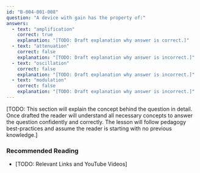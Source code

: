 ```yaml
---
id: "B-004-001-008"
question: "A device with gain has the property of:"
answers:
  - text: "amplification"
    correct: true
    explanation: "[TODO: Draft explanation why answer is correct.]"
  - text: "attenuation"
    correct: false
    explanation: "[TODO: Draft explanation why answer is incorrect.]"
  - text: "oscillation"
    correct: false
    explanation: "[TODO: Draft explanation why answer is incorrect.]"
  - text: "modulation"
    correct: false
    explanation: "[TODO: Draft explanation why answer is incorrect.]"
---
```


[TODO: This section will explain the concept behind the question in detail. Once drafted the reader will understand all necessary concepts to answer the question confidently and correctly. The lesson will follow pedagogy best-practices and assume the reader is starting with no previous knowledge.]

### Recommended Reading

- [TODO: Relevant Links and YouTube Videos]

